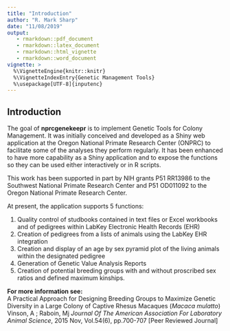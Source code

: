 ```yaml
---
title: "Introduction"
author: "R. Mark Sharp"
date: "11/08/2019"
output: 
   - rmarkdown::pdf_document
   - rmarkdown::latex_document
   - rmarkdown::html_vignette
   - rmarkdown::word_document
vignette: >
  %\VignetteEngine{knitr::knitr}
  %\VignetteIndexEntry{Genetic Management Tools}
  %\usepackage[UTF-8]{inputenc}
---
```

## Introduction  
The goal of __nprcgenekeepr__ is to implement Genetic Tools for Colony Management.
It was initially conceived and developed as a Shiny web application at
the Oregon National Primate Research Center (ONPRC) to facilitate some of
the analyses they perform regularly.
It has been enhanced to have more capability as a Shiny application 
and to expose the functions so they can be used either interactively or in R 
scripts.

This work has been supported in part by NIH grants P51 RR13986 to the Southwest
National Primate Research Center and P51 OD011092 to the Oregon National 
Primate Research Center.

<!--It is now managed and maintained as a joint effort between ONPRC-->
<!--and Southwest National Primate Research Center (SNPRC) with the -->
<!--coding being done by R. Mark Sharp, Ph.D.-->

At present, the application supports 5 functions:

1.  Quality control of studbooks contained in text files or Excel workbooks and 
    of pedigrees within LabKey Electronic Health Records (EHR)
1.  Creation of pedigrees from a lists of animals using the LabKey EHR 
    integration
1.  Creation and display of an age by sex pyramid plot of the living animals
    within the designated pedigree
1.  Generation of Genetic Value Analysis Reports
1.  Creation of potential breeding groups with and without proscribed sex
    ratios and defined maximum kinships.



**For more information see:**  
A Practical Approach for Designing Breeding Groups to Maximize Genetic 
Diversity in a Large Colony of Captive Rhesus Macaques (*Macaca mulatto*)
Vinson, A ; Raboin, Mj
*Journal Of The American Association For Laboratory Animal Science*, 
2015 Nov, Vol.54(6), pp.700-707 [Peer Reviewed Journal]
